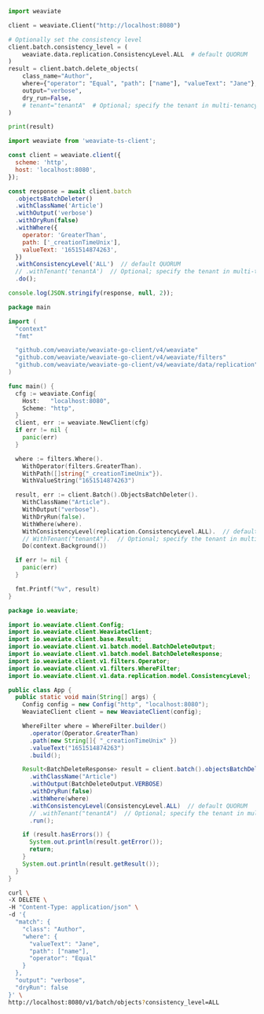 
<Tabs groupId="languages">
<TabItem value="py" label="Python (v4)">
    <FilteredTextBlock
      text={PyCode}
      startMarker="# START BatchDeleteObjects"
      endMarker="# END BatchDeleteObjects"
      language="py"
    />
</TabItem>
<TabItem value="py3" label="Python (v3)">

```python
import weaviate

client = weaviate.Client("http://localhost:8080")

# Optionally set the consistency level
client.batch.consistency_level = (
    weaviate.data.replication.ConsistencyLevel.ALL  # default QUORUM
)
result = client.batch.delete_objects(
    class_name="Author",
    where={"operator": "Equal", "path": ["name"], "valueText": "Jane"},  # same where operator as in the GraphQL API
    output="verbose",
    dry_run=False,
    # tenant="tenantA"  # Optional; specify the tenant in multi-tenancy collections
)

print(result)

```

</TabItem>
<TabItem value="js" label="JavaScript/TypeScript">

```js
import weaviate from 'weaviate-ts-client';

const client = weaviate.client({
  scheme: 'http',
  host: 'localhost:8080',
});

const response = await client.batch
  .objectsBatchDeleter()
  .withClassName('Article')
  .withOutput('verbose')
  .withDryRun(false)
  .withWhere({
    operator: 'GreaterThan',
    path: ['_creationTimeUnix'],
    valueText: '1651514874263',
  })
  .withConsistencyLevel('ALL')  // default QUORUM
  // .withTenant('tenantA')  // Optional; specify the tenant in multi-tenancy collections
  .do();

console.log(JSON.stringify(response, null, 2));
```

</TabItem>
<TabItem value="go" label="Go">

```go
package main

import (
  "context"
  "fmt"

  "github.com/weaviate/weaviate-go-client/v4/weaviate"
  "github.com/weaviate/weaviate-go-client/v4/weaviate/filters"
  "github.com/weaviate/weaviate-go-client/v4/weaviate/data/replication"  // for consistency levels
)

func main() {
  cfg := weaviate.Config{
    Host:   "localhost:8080",
    Scheme: "http",
  }
  client, err := weaviate.NewClient(cfg)
  if err != nil {
    panic(err)
  }

  where := filters.Where().
    WithOperator(filters.GreaterThan).
    WithPath([]string{"_creationTimeUnix"}).
    WithValueString("1651514874263")

  result, err := client.Batch().ObjectsBatchDeleter().
    WithClassName("Article").
    WithOutput("verbose").
    WithDryRun(false).
    WithWhere(where).
    WithConsistencyLevel(replication.ConsistencyLevel.ALL).  // default QUORUM
    // WithTenant("tenantA").  // Optional; specify the tenant in multi-tenancy collections
    Do(context.Background())

  if err != nil {
    panic(err)
  }

  fmt.Printf("%v", result)
}
```

</TabItem>
<TabItem value="java" label="Java">

```java
package io.weaviate;

import io.weaviate.client.Config;
import io.weaviate.client.WeaviateClient;
import io.weaviate.client.base.Result;
import io.weaviate.client.v1.batch.model.BatchDeleteOutput;
import io.weaviate.client.v1.batch.model.BatchDeleteResponse;
import io.weaviate.client.v1.filters.Operator;
import io.weaviate.client.v1.filters.WhereFilter;
import io.weaviate.client.v1.data.replication.model.ConsistencyLevel;

public class App {
  public static void main(String[] args) {
    Config config = new Config("http", "localhost:8080");
    WeaviateClient client = new WeaviateClient(config);

    WhereFilter where = WhereFilter.builder()
      .operator(Operator.GreaterThan)
      .path(new String[]{ "_creationTimeUnix" })
      .valueText("1651514874263")
      .build();

    Result<BatchDeleteResponse> result = client.batch().objectsBatchDeleter()
      .withClassName("Article")
      .withOutput(BatchDeleteOutput.VERBOSE)
      .withDryRun(false)
      .withWhere(where)
      .withConsistencyLevel(ConsistencyLevel.ALL)  // default QUORUM
      // .withTenant("tenantA")  // Optional; specify the tenant in multi-tenancy collections
      .run();

    if (result.hasErrors()) {
      System.out.println(result.getError());
      return;
    }
    System.out.println(result.getResult());
  }
}
```

</TabItem>
<TabItem value="curl" label="Curl">

```bash
curl \
-X DELETE \
-H "Content-Type: application/json" \
-d '{
  "match": {
    "class": "Author",
    "where": {
      "valueText": "Jane",
      "path": ["name"],
      "operator": "Equal"
    }
  },
  "output": "verbose",
  "dryRun": false
}' \
http://localhost:8080/v1/batch/objects?consistency_level=ALL
```

</TabItem>
</Tabs>
